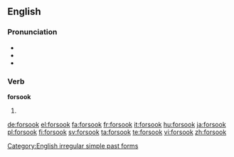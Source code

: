 ==English==

===Pronunciation===
* {{IPA|/foɹˈsʊk/}}
* {{audio|en-us-forsook.ogg|Audio (US)}}
* {{rhymes|ʊk}}

===Verb===
'''forsook'''

# {{en-simple past of|forsake}}

[[Category:English irregular simple past forms]]

[[de:forsook]]
[[el:forsook]]
[[fa:forsook]]
[[fr:forsook]]
[[it:forsook]]
[[hu:forsook]]
[[ja:forsook]]
[[pl:forsook]]
[[fi:forsook]]
[[sv:forsook]]
[[ta:forsook]]
[[te:forsook]]
[[vi:forsook]]
[[zh:forsook]]